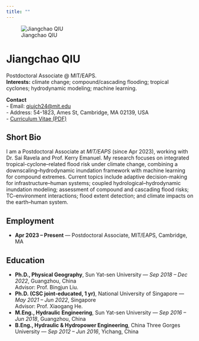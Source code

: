```yaml
---
title: ""
---
```


![Jiangchao QIU](/assets/me.jpg){.portrait}

# Jiangchao QIU

Postdoctoral Associate @ MIT/EAPS.  
**Interests:** climate change; compound/cascading flooding; tropical cyclones; hydrodynamic modeling; machine learning.

**Contact**  
- Email: [qiujch24@mit.edu](mailto:qiujch24@mit.edu)  
- Address: 54-1823, Ames St, Cambridge, MA 02139, USA  
- [Curriculum Vitae (PDF)](/assets/cv.pdf)

## Short Bio
I am a Postdoctoral Associate at *MIT/EAPS* (since Apr 2023), working with Dr. Sai Ravela and Prof. Kerry Emanuel.
My research focuses on integrated tropical-cyclone–related flood risk under climate change, combining a downscaling–hydrodynamic
inundation framework with machine learning for compound extremes. Current topics include adaptive decision-making for
infrastructure–human systems; coupled hydrological–hydrodynamic inundation modeling; assessment of compound and cascading
flood risks; TC–environment interactions; flood extent detection; and climate impacts on the earth–human system.

## Employment
- **Apr 2023 – Present** — Postdoctoral Associate, MIT/EAPS, Cambridge, MA

## Education
- **Ph.D., Physical Geography**, Sun Yat-sen University — *Sep 2018 – Dec 2022*, Guangzhou, China  
  Advisor: Prof. Bingjun Liu.
- **Ph.D. (CSC joint-educated, 1 yr)**, National University of Singapore — *May 2021 – Jun 2022*, Singapore  
  Advisor: Prof. Xiaogang He.
- **M.Eng., Hydraulic Engineering**, Sun Yat-sen University — *Sep 2016 – Jun 2018*, Guangzhou, China
- **B.Eng., Hydraulic & Hydropower Engineering**, China Three Gorges University — *Sep 2012 – Jun 2016*, Yichang, China
